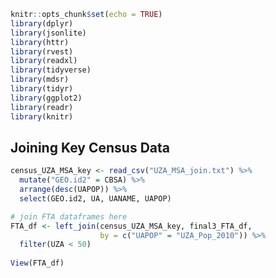 ```r
knitr::opts_chunk$set(echo = TRUE)
library(dplyr)
library(jsonlite)
library(httr)
library(rvest)
library(readxl)
library(tidyverse)
library(mdsr)   
library(tidyr)
library(ggplot2)
library(readr)
library(knitr)
```

## Joining Key Census Data
```r
census_UZA_MSA_key <- read_csv("UZA_MSA_join.txt") %>% 
  mutate("GEO.id2" = CBSA) %>% 
  arrange(desc(UAPOP)) %>% 
  select(GEO.id2, UA, UANAME, UAPOP)

# join FTA dataframes here
FTA_df <- left_join(census_UZA_MSA_key, final3_FTA_df,
                    by = c("UAPOP" = "UZA_Pop_2010")) %>% 
  filter(UZA < 50)
  
View(FTA_df)
```